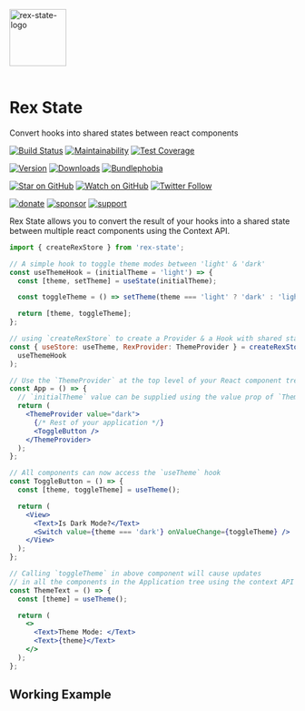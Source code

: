 
<Meta title="Intro/Getting Started" />

<img
  src="https://github.com/react-native-toolkit/rex-state/raw/master/assets/logo.png"
  alt="rex-state-logo"
  height="100px"
  width="100px"
/>
<br />
<br />

# Rex State

Convert hooks into shared states between react components

[![Build Status][build-badge]][build]
[![Maintainability][maintainability-badge]][maintainability-url]
[![Test Coverage][coverage-badge]][coverage-url]

[![Version][version-badge]][package]
[![Downloads][downloads-badge]][npmtrends]
[![Bundlephobia][bundle-phobia-badge]][bundle-phobia]

[![Star on GitHub][github-star-badge]][github-star]
[![Watch on GitHub][github-watch-badge]][github-watch]
[![Twitter Follow][twitter-badge]][twitter]

[![donate][coffee-badge]][coffee-url]
[![sponsor][sponsor-badge]][sponsor-url]
[![support][support-badge]][support-url]

Rex State allows you to convert the result of your hooks into a shared state between multiple react components using the Context API.

```jsx
import { createRexStore } from 'rex-state';

// A simple hook to toggle theme modes between 'light' & 'dark'
const useThemeHook = (initialTheme = 'light') => {
  const [theme, setTheme] = useState(initialTheme);

  const toggleTheme = () => setTheme(theme === 'light' ? 'dark' : 'light');

  return [theme, toggleTheme];
};

// using `createRexStore` to create a Provider & a Hook with shared state
const { useStore: useTheme, RexProvider: ThemeProvider } = createRexStore(
  useThemeHook
);

// Use the `ThemeProvider` at the top level of your React component tree
const App = () => {
  // `initialTheme` value can be supplied using the value prop of `ThemeProvider`
  return (
    <ThemeProvider value="dark">
      {/* Rest of your application */}
      <ToggleButton />
    </ThemeProvider>
  );
};

// All components can now access the `useTheme` hook
const ToggleButton = () => {
  const [theme, toggleTheme] = useTheme();

  return (
    <View>
      <Text>Is Dark Mode?</Text>
      <Switch value={theme === 'dark'} onValueChange={toggleTheme} />
    </View>
  );
};

// Calling `toggleTheme` in above component will cause updates
// in all the components in the Application tree using the context API
const ThemeText = () => {
  const [theme] = useTheme();

  return (
    <>
      <Text>Theme Mode: </Text>
      <Text>{theme}</Text>
    </>
  );
};
```

## Working Example

<DarkModeProvider value="dark">
  <ToggleButton />
  <ThemeText />
</DarkModeProvider>

[coffee-badge]: https://img.shields.io/badge/-%E2%98%95%EF%B8%8F%20buy%20me%20a%20coffee-e85b46
[coffee-url]: https://www.buymeacoffee.com/daniakash
[sponsor-badge]: https://img.shields.io/badge/-%F0%9F%8F%85%20sponsor%20this%20project-e85b46
[sponsor-url]: https://www.buymeacoffee.com/daniakash/e/6983
[support-badge]: https://img.shields.io/badge/-Get%20Support-e85b46
[support-url]: https://www.buymeacoffee.com/daniakash/e/7030
[build]: https://github.com/react-native-toolkit/rex-state/actions
[build-badge]: https://github.com/react-native-toolkit/rex-state/workflows/build/badge.svg
[coverage-badge]: https://api.codeclimate.com/v1/badges/9bd775907eca8a3dbab3/test_coverage
[coverage-url]: https://codeclimate.com/github/react-native-toolkit/rex-state/test_coverage
[maintainability-badge]: https://api.codeclimate.com/v1/badges/9bd775907eca8a3dbab3/maintainability
[maintainability-url]: https://codeclimate.com/github/react-native-toolkit/rex-state/maintainability
[bundle-phobia-badge]: https://badgen.net/bundlephobia/minzip/rex-state
[bundle-phobia]: https://bundlephobia.com/result?p=rex-state
[downloads-badge]: https://img.shields.io/npm/dm/rex-state.svg
[npmtrends]: http://www.npmtrends.com/rex-state
[package]: https://www.npmjs.com/package/rex-state
[version-badge]: https://img.shields.io/npm/v/rex-state.svg
[twitter]: https://twitter.com/dani_akash_
[twitter-badge]: https://img.shields.io/twitter/follow/dani_akash_?style=social
[github-watch-badge]: https://img.shields.io/github/watchers/DaniAkash/rex.svg?style=social
[github-watch]: https://github.com/DaniAkash/rex/watchers
[github-star-badge]: https://img.shields.io/github/stars/DaniAkash/rex.svg?style=social
[github-star]: https://github.com/DaniAkash/rex/stargazers
